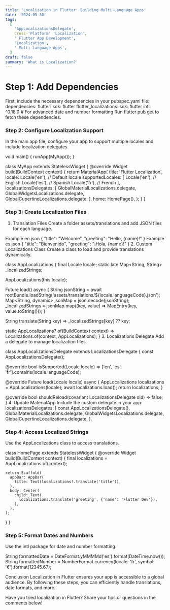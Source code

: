 ```yaml
---
title: 'Localization in Flutter: Building Multi-Language Apps'
date: '2024-05-30'
tags:
  [
    'AppLocalizationsDelegate',
    Cross-'Platform' 'Localization',
    ' Flutter App Development',
    'Localization',
    ' Multi-Language-Apps',
  ]
draft: false
summary: 'What is Localization?'
---
```


# Step 1: Add Dependencies

First, include the necessary dependencies in your pubspec.yaml file:
dependencies:
flutter:
sdk: flutter
flutter_localizations:
sdk: flutter
intl: ^0.18.0 # For advanced date and number formatting
Run flutter pub get to fetch these dependencies.

### Step 2: Configure Localization Support

In the main app file, configure your app to support multiple locales and include localization delegates.

void main() {
runApp(MyApp());
}

class MyApp extends StatelessWidget {
@override
Widget build(BuildContext context) {
return MaterialApp(
title: 'Flutter Localization',
locale: Locale('en'), // Default locale
supportedLocales: [
Locale('en'), // English
Locale('es'), // Spanish
Locale('fr'), // French
],
localizationsDelegates: [
GlobalMaterialLocalizations.delegate,
GlobalWidgetsLocalizations.delegate,
GlobalCupertinoLocalizations.delegate,
],
home: HomePage(),
);
}
}

### Step 3: Create Localization Files

1. Translation Files
   Create a folder assets/translations and add JSON files for each language.

Example en.json
{
"title": "Welcome",
"greeting": "Hello, {name}!"
}
Example es.json
{
"title": "Bienvenido",
"greeting": "¡Hola, {name}!"
} 2. Custom Localizations Class
Create a class to load and provide translations dynamically.

class AppLocalizations {
final Locale locale;
static late Map<String, String> \_localizedStrings;

AppLocalizations(this.locale);

Future<void> load() async {
String jsonString = await rootBundle.loadString('assets/translations/${locale.languageCode}.json');
Map<String, dynamic> jsonMap = json.decode(jsonString);
\_localizedStrings = jsonMap.map((key, value) => MapEntry(key, value.toString()));
}

String translate(String key) => \_localizedStrings[key] ?? key;

static AppLocalizations? of(BuildContext context) => Localizations.of<AppLocalizations>(context, AppLocalizations);
} 3. Localizations Delegate
Add a delegate to manage localization files.

class AppLocalizationsDelegate extends LocalizationsDelegate<AppLocalizations> {
const AppLocalizationsDelegate();

@override
bool isSupported(Locale locale) => ['en', 'es', 'fr'].contains(locale.languageCode);

@override
Future<AppLocalizations> load(Locale locale) async {
AppLocalizations localizations = AppLocalizations(locale);
await localizations.load();
return localizations;
}

@override
bool shouldReload(covariant LocalizationsDelegate old) => false;
} 4. Update MaterialApp
Include the custom delegate in your app:
localizationsDelegates: [
const AppLocalizationsDelegate(),
GlobalMaterialLocalizations.delegate,
GlobalWidgetsLocalizations.delegate,
GlobalCupertinoLocalizations.delegate,
],

### Step 4: Access Localized Strings

Use the AppLocalizations class to access translations.

class HomePage extends StatelessWidget {
@override
Widget build(BuildContext context) {
final localizations = AppLocalizations.of(context);

    return Scaffold(
      appBar: AppBar(
        title: Text(localizations!.translate('title')),
      ),
      body: Center(
        child: Text(
          localizations.translate('greeting', {'name': 'Flutter Dev'}),
        ),
      ),
    );

}
}

### Step 5: Format Dates and Numbers

Use the intl package for date and number formatting.


String formattedDate = DateFormat.yMMMMd('es').format(DateTime.now());
String formattedNumber = NumberFormat.currency(locale: 'fr', symbol: '€').format(12345.67);

Conclusion
Localization in Flutter ensures your app is accessible to a global audience. By following these steps, you can efficiently handle translations, date formats, and more.

Have you tried localization in Flutter? Share your tips or questions in the comments below!

